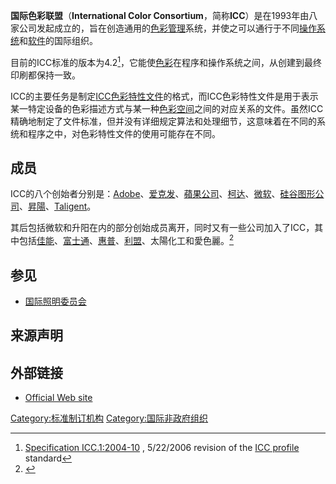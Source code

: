{{Infobox Organization
|name = 国际色彩联盟
|image = International_Color_Consortium_logo.png
|image_border =
|size =
|caption =
|map =
|msize =
|mcaption =
|abbreviation = ICC
|motto = 让颜色在设备和文档之间保持一致。
|formation = 1993
|extinction =
|type = [[聯盟|聯盟]]
|status =
|purpose = 促进使用开放的、平等的、跨平台的[[色彩管理|色彩管理]]系统。
|headquarters = [[赖斯顿|赖斯顿]]，[[美国|美国]]
|location =
|coords =
|region_served = 世界性
|membership =
|language =
|leader_title = 主席
|leader_name = William Li（[[柯达|柯达]]）
|main_organ =
|parent_organization =
|affiliations =
|num_staff =
|num_volunteers =
|budget =
|key_people = Jack Holm, Kip Smythe, Phil Green
|website = [http://www.color.org/ 国际色彩联盟]
|remarks =
}}
'''国际色彩联盟'''（'''International Color Consortium'''，简称'''ICC'''）是在1993年由八家公司发起成立的，旨在创造通用的[[色彩管理|色彩管理]]系统，并使之可以通行于不同[[操作系统|操作系统]]和[[软件|软件]]的国际组织。

目前的ICC标准的版本为4.2<ref>[http://www.color.org/ICC1v42_2006-05.pdf Specification ICC.1:2004-10] {{Wayback|url=http://www.color.org/ICC1v42_2006-05.pdf |date=20081002005113 }}, 5/22/2006 revision of the [[ICC_profile|ICC profile]]
standard</ref>，它能使[[色彩|色彩]]在程序和操作系统之间，从创建到最终印刷都保持一致。

ICC的主要任务是制定[[ICC色彩特性文件|ICC色彩特性文件]]的格式，而ICC色彩特性文件是用于表示某一特定设备的色彩描述方式与某一种[[色彩空间|色彩空间]]之间的对应关系的文件。虽然ICC精确地制定了文件标准，但并没有详细规定算法和处理细节，这意味着在不同的系统和程序之中，对色彩特性文件的使用可能存在不同。

== 成员 ==
ICC的八个创始者分别是：[[Adobe_Systems|Adobe]]、[[愛克發·吉華集團|爱克发]]、[[蘋果公司|蘋果公司]]、[[柯达|柯达]]、[[微软|微软]]、[[硅谷图形公司|硅谷图形公司]]、[[昇陽|昇陽]]、[[Taligent|Taligent]]。

其后包括微软和升阳在内的部分创始成员离开，同时又有一些公司加入了ICC，其中包括[[佳能|佳能]]、[[富士通|富士通]]、[[惠普公司|惠普]]、[[利盟|利盟]]、太陽化工和愛色麗。<ref>{{Cite web |url=http://www.color.org/iccmembers.xalter |title=ICC Members |access-date=2010-02-05 |archive-url=https://web.archive.org/web/20100419021433/http://www.color.org/iccmembers.xalter |archive-date=2010-04-19 |dead-url=yes }}</ref>

== 参见 ==
* [[国际照明委员会|国际照明委员会]]

== 来源声明 ==
{{Reflist}}

== 外部链接 ==
* [http://www.color.org/ Official Web site]{{Wayback|url=http://www.color.org/ |date=20070102053908 }}

{{顏色主題}}
[[Category:标准制订机构|Category:标准制订机构]]
[[Category:国际非政府组织|Category:国际非政府组织]]